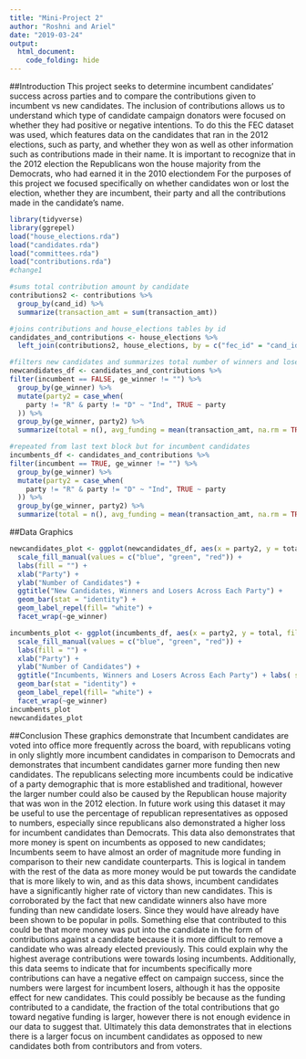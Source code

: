 ```yaml
---
title: "Mini-Project 2"
author: "Roshni and Ariel"
date: "2019-03-24"
output: 
  html_document:
    code_folding: hide
---
```


##Introduction
This project seeks to determine incumbent candidates’ success across parties and to compare the contributions given to incumbent vs new candidates. The inclusion of contributions allows us to understand which type of candidate campaign donators were focused on whether they had positive or negative intentions. To do this the FEC dataset was used, which features data on the candidates that ran in the 2012 elections, such as party, and whether they won as well as other information such as contributions made in their name. It is important to recognize that in the 2012 election the Republicans won the house majority from the Democrats, who had earned it in the 2010 electiondem For the purposes of this project we focused specifically on whether candidates won or lost the election, whether they are incumbent, their party and all the contributions made in the candidate’s name.

```r
library(tidyverse)
library(ggrepel)
load("house_elections.rda")
load("candidates.rda")
load("committees.rda")
load("contributions.rda")
#change1
```


```r
#sums total contribution amount by candidate
contributions2 <- contributions %>% 
  group_by(cand_id) %>% 
  summarize(transaction_amt = sum(transaction_amt))

#joins contributions and house_elections tables by id
candidates_and_contributions <- house_elections %>%
  left_join(contributions2, house_elections, by = c("fec_id" = "cand_id"))
```


```r
#filters new candidates and summarizes total number of winners and loser in R.D.I and avg funding raised 
newcandidates_df <- candidates_and_contributions %>%
filter(incumbent == FALSE, ge_winner != "") %>%
  group_by(ge_winner) %>%
  mutate(party2 = case_when(
    party != "R" & party != "D" ~ "Ind", TRUE ~ party
  )) %>%
  group_by(ge_winner, party2) %>%
  summarize(total = n(), avg_funding = mean(transaction_amt, na.rm = TRUE))

#repeated from last text block but for incumbent candidates
incumbents_df <- candidates_and_contributions %>%
filter(incumbent == TRUE, ge_winner != "") %>%
  group_by(ge_winner) %>%
  mutate(party2 = case_when(
    party != "R" & party != "D" ~ "Ind", TRUE ~ party
  )) %>%
  group_by(ge_winner, party2) %>%
  summarize(total = n(), avg_funding = mean(transaction_amt, na.rm = TRUE)) 
```
 
##Data Graphics
```r
newcandidates_plot <- ggplot(newcandidates_df, aes(x = party2, y = total, fill = party2, label = avg_funding)) +
  scale_fill_manual(values = c("blue", "green", "red")) +
  labs(fill = "") +
  xlab("Party") +
  ylab("Number of Candidates") +
  ggtitle("New Candidates, Winners and Losers Across Each Party") +
  geom_bar(stat = "identity") +
  geom_label_repel(fill= "white") +
  facet_wrap(~ge_winner)

incumbents_plot <- ggplot(incumbents_df, aes(x = party2, y = total, fill = party2, label = avg_funding)) +
  scale_fill_manual(values = c("blue", "green", "red")) +
  labs(fill = "") +
  xlab("Party") +
  ylab("Number of Candidates") +
  ggtitle("Incumbents, Winners and Losers Across Each Party") + labs( subtitle = "Including Average Contributions Made") +
  geom_bar(stat = "identity") +
  geom_label_repel(fill= "white") +
  facet_wrap(~ge_winner)
incumbents_plot
newcandidates_plot 
```


##Conclusion
  These graphics demonstrate that Incumbent candidates are voted into office more frequently across the board, with republicans voting in only slightly more incumbent candidates in comparison to Democrats and demonstrates that incumbent candidates garner more funding then new candidates. The republicans selecting more incumbents could be indicative of a party demographic that is more established and traditional, however the larger number could also be caused by the Republican house majority that was won in the 2012 election. In future work using this dataset it may be useful to use the percentage of republican representatives as opposed to numbers, especially since republicans also demonstrated a higher loss for incumbent candidates than Democrats. This data also demonstrates that more money is spent on incumbents as opposed to new candidates; Incumbents seem to have almost an order of magnitude more funding in comparison to their new candidate counterparts. This is logical in tandem with the rest of the data as more money would be put towards the candidate that is more likely to win, and as this data shows, incumbent candidates have a significantly higher rate of victory than new candidates. This is corroborated by the fact that new candidate winners also have more funding than new candidate losers. Since they would have already have been shown to be popular in polls.  Something else that contributed to this could be that more money was put into the candidate in the form of contributions against a candidate because it is more difficult to remove a candidate who was already elected previously. This could explain why the highest average contributions were towards losing incumbents. Additionally, this data seems to indicate that for incumbents specifically more contributions can have a negative effect on campaign success, since the numbers were largest for incumbent losers, although it has the opposite effect for new candidates.  This could possibly be because as the funding contributed to a candidate, the fraction of the total contributions that go toward negative funding is larger, however there is not enough evidence in our data to suggest that. Ultimately this data demonstrates that in elections there is a larger focus on incumbent candidates as opposed to new candidates both from contributors and from voters.
  
